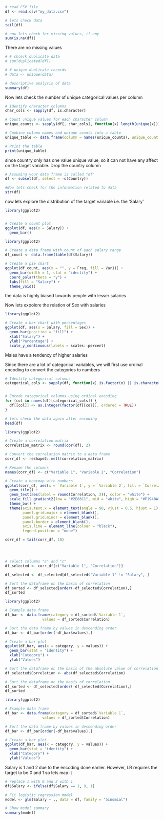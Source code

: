 


```{r}
# read CSV file
df <- read.csv("my_data.csv")
```

```{r}
# lets check data
tail(df)
```

```{r}
# now lets check for missing values, if any
sum(is.na(df))

```
There are no missing values

```{r}
# # chceck duolicate data
# sum(duplicated(df))

```


```{r}
# # unique duolicate records
# data <- unique(data)

```

```{r}
# descriptive analysis of data
summary(df)

```

Now lets check the number of unique categorical values per column
```{r}
# Identify character columns
char_cols <- sapply(df, is.character)

# Count unique values for each character column
unique_counts <- sapply(df[, char_cols], function(x) length(unique(x)))

# Combine column names and unique counts into a table
unique_table <- data.frame(column = names(unique_counts), unique_count = unique_counts)

# Print the table
print(unique_table)

```


since country only has one value unique value, so it can not have any affect on the target variable. 
Drop the country column
```{r}
# Assuming your data frame is called "df"
df <- subset(df, select = -c(Country))

```


```{r}
#Now lets check for the information related to data
str(df)

```


now lets explore the distribution of the target vairable i.e. the 'Salary'

```{r}
library(ggplot2)


# Create a count plot
ggplot(df, aes(x = Salary)) +
  geom_bar()


```
```{r}
library(ggplot2)

# Create a data frame with count of each salary range
df_count <- data.frame(table(df$Salary))

# Create a pie chart
ggplot(df_count, aes(x = "", y = Freq, fill = Var1)) +
  geom_bar(width = 1, stat = "identity") +
  coord_polar(theta = "y") +
  labs(fill = "Salary") +
  theme_void()

```

 the data is highly biased towards people with lesser salaries


Now lets expolore the relation of Sex with salaries


```{r}
library(ggplot2)

# Create a bar chart with percentages
ggplot(df, aes(x = Salary, fill = Sex)) +
  geom_bar(position = "fill") +
  xlab("Salary") +
  ylab("Percentage") +
  scale_y_continuous(labels = scales::percent)

```

Males have a tendency of higher salaries


Since there are a lot of categorical variables, we will first use ordinal encoding to convert the categories to numbers

```{r}
# Identify categorical columns
categorical_cols <- sapply(df, function(x) is.factor(x) || is.character(x))


# Encode categorical columns using ordinal encoding
for (col in names(df)[categorical_cols]) {
  df[[col]] <- as.integer(factor(df[[col]], ordered = TRUE))
}


```



```{r}
# lets check the data again after encoding
head(df)
```


```{r}

library(ggplot2)

# Create a correlation matrix
correlation_matrix <- round(cor(df), 2)

# Convert the correlation matrix to a data frame
corr_df <- reshape2::melt(correlation_matrix)

# Rename the columns
names(corr_df) <- c("Variable 1", "Variable 2", "Correlation")

# Create a heatmap with numbers
ggplot(corr_df, aes(x = `Variable 1`, y = `Variable 2`, fill = `Correlation`)) +
  geom_tile() +
  geom_text(aes(label = round(Correlation, 2)), color = "white") +
  scale_fill_gradient2(low = "#2E86C1", mid = "white", high = "#F1948A", midpoint = 0) +
  theme_bw() +
  theme(axis.text.x = element_text(angle = 90, vjust = 0.5, hjust = 1),
        panel.grid.major = element_blank(),
        panel.grid.minor = element_blank(),
        panel.border = element_blank(),
        axis.line = element_line(colour = "black"),
        legend.position = "none")

```





```{r}
corr_df = tail(corr_df, 10)




# select columns "a" and "c"
df_selected <- corr_df[c("Variable 1", "Correlation")]

df_selected <- df_selected[df_selected$'Variable 1' != "Salary", ]

# Sort the dataframe on the basis of correlation
df_sorted <- df_selected[order(-df_selected$Correlation),]
df_sorted
```



```{r}
library(ggplot2)

# Example data frame
df_bar <- data.frame(category = df_sorted$`Variable 1`,
                 values = df_sorted$Correlation)

# Sort the data frame by values in descending order
df_bar <- df_bar[order(-df_bar$values),]

# Create a bar plot
ggplot(df_bar, aes(x = category, y = values)) +
  geom_bar(stat = "identity") +
  xlab("Category") +
  ylab("Values")

```


```{r}
# Sort the dataframe on the basis of the absolute value of correlation
df_selected$Correlation <- abs(df_selected$Correlation)

# Sort the dataframe on the basis of correlation
df_sorted <- df_selected[order(-df_selected$Correlation),]
df_sorted

```




```{r}
library(ggplot2)

# Example data frame
df_bar <- data.frame(category = df_sorted$`Variable 1`,
                 values = df_sorted$Correlation)

# Sort the data frame by values in descending order
df_bar <- df_bar[order(-df_bar$values),]

# Create a bar plot
ggplot(df_bar, aes(x = category, y = values)) +
  geom_bar(stat = "identity") +
  xlab("Category") +
  ylab("Values")
```








Salary is 1 and 2 due to the encoding done earlier.
However, LR requires the target to be 0 and 1 so lets map it
```{r}


# replace 1 with 0 and 2 with 1
df$Salary <- ifelse(df$Salary == 1, 0, 1)


```






```{r}
# Fit logistic regression model
model <- glm(Salary ~ ., data = df, family = "binomial")

# Show model summary
summary(model)

```




















